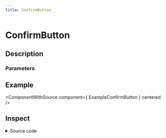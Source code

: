 ```yaml
---
title: ConfirmButton
---
```



# ConfirmButton

## Description

<ComponentDescription name="ConfirmButton" />

### Parameters

<ComponentParameters name="ConfirmButton" />

## Example

<ComponentWithSource component={ ExampleConfirmButton } centered />

## Inspect

<details>
    <summary>Source code</summary>
    <ComponentSource 
        package="@enterwell/react-ui" 
        directory="ConfirmButton" 
        name="ConfirmButton"
    />
</details>